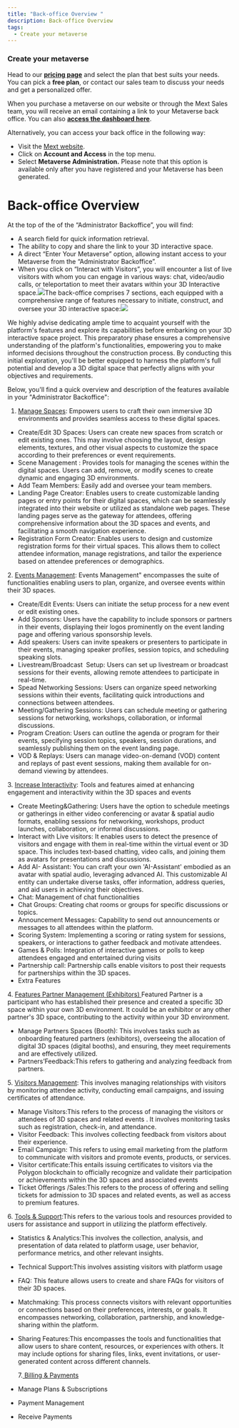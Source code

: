 ```yaml
---
title: "Back-office Overview "
description: Back-office Overview
tags:
  - Create your metaverse
---
```


### Create your metaverse

Head to our **[pricing page](https://mext.app/pricing)** and select the plan that best suits your needs. You can pick a **free plan**, or contact our sales team to discuss your needs and get a personalized offer.

When you purchase a metaverse on our website or through the Mext Sales team, you will receive an email containing a link to your Metaverse back office. You can also **[access the dashboard here](https://dashboard.mext.app/metaverse)**.

Alternatively, you can access your back office in the following way:

- Visit the [Mext website](https://mext.app).
- Click on **Account and Access** in the top menu.
- Select **Metaverse Administration.** Please note that this option is available only after you have registered and your Metaverse has been generated.

# **Back-office Overview**

At the top of the of the “Administrator Backoffice”, you will find:

- A search field for quick information retrieval.
- The ability to copy and share the link to your 3D interactive space.
- A direct “Enter Your Metaverse” option, allowing instant access to your Metaverse from the “Administrator Backoffice”.
- When you click on “Interact with Visitors”, you will encounter a list of live visitors with whom you can engage in various ways: chat, video/audio calls, or teleportation to meet their avatars within your 3D Interactive space.![](/img/Marvaimages/Bannerwebsite1.jpg)The back-office comprises 7 sections, each equipped with a comprehensive range of features necessary to initiate, construct, and oversee your 3D interactive space:![](/img/Marvaimages/Bannerwebsite2.jpg)

We highly advise dedicating ample time to acquaint yourself with the platform's features and explore its capabilities before embarking on your 3D interactive space project. This preparatory phase ensures a comprehensive understanding of
the platform's functionalities, empowering you to make informed decisions throughout the construction process. By conducting this initial exploration, you'll be better equipped to harness the platform's full potential and develop
a 3D digital space that perfectly aligns with your objectives and requirements.

Below, you'll find a quick overview and description of the features available in your "Administrator Backoffice":

1. [Manage Spaces](https://dashboard.mext.app/metaverse/276): Empowers users to craft their own immersive 3D environments and provides seamless access to these digital spaces.

- Create/Edit 3D Spaces: Users can create new spaces from scratch or edit existing ones. This may involve choosing the layout, design elements, textures, and other visual aspects to customize
  the space according to their preferences or event requirements.
- Scene Management : Provides tools for managing the scenes within the digital spaces. Users
  can add, remove, or modify scenes to create dynamic and engaging 3D
  environments.
- Add Team Members: Easily add and oversee your team members.
- Landing Page Creator: Enables users to create customizable landing pages or entry points for their digital spaces, which can be seamlessly integrated into their website or utilized as standalone web pages. These landing pages serve as the gateway for attendees, offering comprehensive information about the 3D spaces and events, and facilitating a smooth navigation experience.
- Registration Form Creator: Enables users to design and customize registration forms for their virtual spaces. This allows them to collect attendee information, manage registrations, and tailor the experience based on attendee preferences or demographics.

2\. [Events Management](https://dashboard.mext.app/metaverse/276): Events Management" encompasses the suite of functionalities enabling users to plan, organize, and oversee events within their 3D spaces.

- Create/Edit Events: Users can initiate the setup process for a new event or edit existing ones.
- Add Sponsors: Users have the capability to include sponsors or partners in their events, displaying their logos prominently on the event landing page and offering various sponsorship levels.
- Add speakers: Users can invite speakers or presenters to participate in their events, managing speaker profiles, session topics, and scheduling speaking slots.
- Livestream/Broadcast  Setup: Users can set up livestream or broadcast sessions for their events,
  allowing remote attendees to participate in real-time.
- Spead Networking Sessions: Users can organize speed networking sessions within their events,
  facilitating quick introductions and connections between attendees.
- Meeting/Gathering Sessions: Users can schedule meeting or gathering sessions for networking,
  workshops, collaboration, or informal discussions.
- Program Creation: Users can outline the agenda or program for their events, specifying
  session topics, speakers, session durations, and seamlessly publishing them on
  the event landing page.
- VOD & Replays: Users can manage video-on-demand (VOD) content and replays of past event
  sessions, making them available for on-demand viewing by attendees.

3\. [Increase Interactivity](https://dashboard.mext.app/metaverse/276): Tools and features aimed at enhancing engagement and interactivity within the 3D spaces
and events

- Create Meeting\&Gathering: Users have the option to schedule meetings or gatherings in either video conferencing or avatar & spatial audio formats, enabling sessions for networking, workshops, product launches, collaboration, or informal
  discussions.
- Interact with Live visitors: It enables users to detect the presence of visitors and engage with them
  in real-time within the virtual event or 3D space. This includes text-based
  chatting, video calls, and joining them as avatars for presentations and
  discussions.
- Add AI- Assistant: You can craft your own 'AI-Assistant' embodied as an avatar with spatial audio, leveraging advanced AI. This customizable AI entity can undertake diverse tasks, offer information, address queries, and aid users in achieving
  their objectives.
- Chat: Management of chat functionalities
- Chat Groups: Creating chat rooms or groups for specific discussions or topics.
- Announcement Messages: Capability to send out announcements or messages to all attendees within
  the platform.
- Scoring System: Implementing a scoring or rating system for sessions, speakers, or
  interactions to gather feedback and motivate attendees.
- Games & Polls: Integration of interactive games or polls to keep attendees engaged and entertained during visits
- Partnership call: Partnership calls enable visitors to post their requests for partnerships within the 3D spaces.
- Extra Features

4\. [Features Partner Management (Exhibitors) ](https://dashboard.mext.app/metaverse/276)Featured Partner is a participant who has established their presence and created a specific 3D space within your own 3D environment. It could be an exhibitor or any other partner's 3D space, contributing to the activity within your 3D environment.

- Manage Partners Spaces (Booth): This involves tasks such as onboarding featured partners (exhibitors), overseeing the allocation of digital 3D spaces (digital booths), and ensuring, they meet requirements and are effectively utilized.
- Partners’Feedback\:This refers to gathering and analyzing feedback from partners.

5\. [Visitors Management](https://dashboard.mext.app/metaverse/276): This involves managing relationships with visitors by monitoring attendee activity, conducting email campaigns, and issuing certificates of attendance.

- Manage Visitors\:This refers to the process of managing the visitors or attendees of 3D spaces and related events . It involves monitoring tasks such as registration, check-in, and attendance.
- Visitor Feedback: This involves collecting feedback from visitors about their experience.
- Email Campaign: This refers to using email marketing from the platform to communicate with visitors and promote events, products, or services.
- Visitor certificate\:This entails issuing certificates to visitors via the Polygon blockchain to officially recognize and validate their participation or achievements within the 3D spaces and associated events
- Ticket Offerings /Sales\:This refers to the process of offering and selling tickets for admission to 3D spaces and related events, as well as access to premium features.

6\. [Tools & Support](https://dashboard.mext.app/metaverse/276)\:This refers to the various tools and resources provided to users for assistance and support in utilizing the platform effectively.

- Statistics & Analytics\:This involves the collection, analysis, and presentation of data related to platform usage, user behavior, performance metrics, and other relevant insights.
- Technical Support\:This involves assisting visitors with platform usage
- FAQ: This feature allows users to create and share FAQs for visitors of their 3D spaces.
- Matchmaking: This process connects visitors with relevant opportunities or connections based on their preferences, interests, or goals. It encompasses networking, collaboration, partnership, and knowledge-sharing within the platform.
- Sharing Features\:This encompasses the tools and functionalities that allow users to share content, resources, or experiences with others. It may include options for sharing files, links, event invitations, or user-generated content across different channels.

  7.[ Billing & Payments ](https://dashboard.mext.app/metaverse/276)

- Manage Plans & Subscriptions
- Payment Management
- Receive Payments
